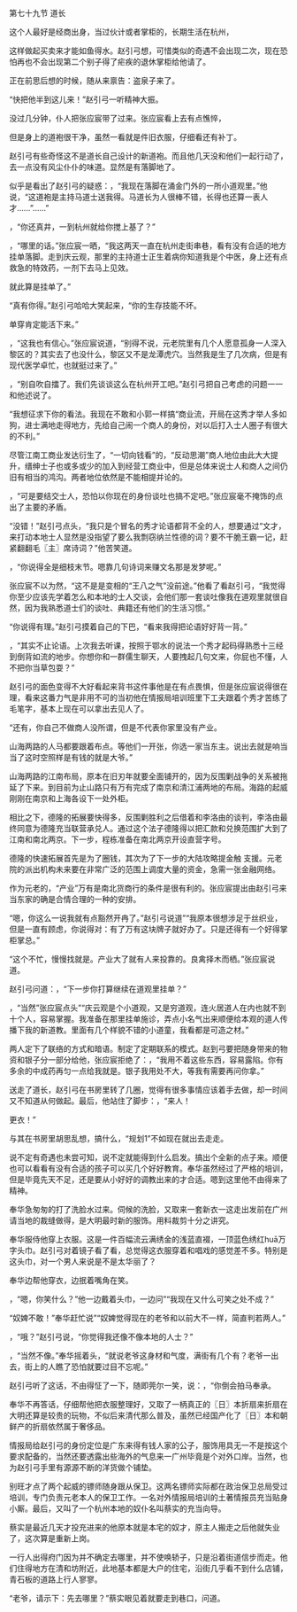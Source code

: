 

第七十九节 道长

这个人最好是经商出身，当过伙计或者掌柜的，长期生活在杭州，

这样做起买卖来才能如鱼得水。赵引弓想，可惜类似的奇遇不会出现二次，现在恐怕再也不会出现第二个别子得了疟疾的退休掌柜给他请了。

正在前思后想的时候，随从来禀告：盗泉子来了。

“快把他半到这儿来！”赵引弓一听精神大振。

没过几分钟，仆人把张应宸带了过来。张应宸看上去有点憔悴，

但是身上的道袍很干净，虽然一看就是件旧衣服，仔细看还有补丁。

赵引弓有些奇怪这不是道长自己设计的新道袍。而且他几天没和他们一起行动了，去一点没有风尘仆仆的味道。显然是有落脚地了。

似乎是看出了赵引弓的疑惑：，“我现在落脚在涌金门外的一所小道观里。”他说，“这道袍是主持马道士送我得。马道长为人很棒不错，长得也还算一表人才……”……”

，“你还真井，一到杭州就给你搅上基了？”

，“哪里的话。”张应宸一晒，“我这两天一直在杭州走街串巷，看有没有合适的地方挂单落脚。走到庆云观，那里的主持道士正生着病你知道我是个中医，身上还有点救急的特效药，一剂下去马上见效。

就此算是挂单了。”

“真有你得。”赵引弓哈哈大笑起来，“你的生存技能不坏。

单穿肯定能活下来。”

，“这我也有信心。”张应宸说道，“别得不说，元老院里有几个人愿意孤身一人深入黎区的？其实去了也没什么，黎区又不是龙潭虎穴。当然我是生了几次病，但是有现代医学卓忙，也就挺过来了。”

，“别自吹自擂了。我们先谈谈这么在杭州开工吧。”赵引弓把自己考虑的问题一一和他述说了。

“我想征求下你的看法。我现在不敢和小郭一样搞“商业流，开局在这秀才举人多如狗，进士满地走得地方，先给自己闹一个商人的身份，对以后打入士人圈子有很大的不利。”

尽管江南工商业发达衍生了，“一切向钱看”的，“反动思潮”商人地位由此大大提升，缙绅士子也或多或少的加入到经营工商业中，但是总体来说士人和商人之间仍旧有相当的鸿沟。两者地位依然是不能相提并论的。

，“可是要结交士人，恐怕以你现在的身份谈吐也搞不定吧。”张应宸毫不掩饰的点出了主要的矛盾。

“没错！”赵引弓点头，“我只是个冒名的秀才论语都背不全的人，想要通过“文才，来打动本地士人显然是没指望了要么我剽窃纳兰性德的词？要不干脆王霸一记，赶紧翻翻毛〖主〗席诗词？”他苦笑道。

，“你说得全是细枝末节。嗯靠几句诗词来赚文名那是发梦呢。”

张应宸不以为然，“这不是是变相的“王八之气”没前途。”他看了看赵引弓，“我觉得你至少应该先学着怎么和本地的士人交谈，会他们那一套谈吐像我在道观里就很自然，因为我熟悉道士们的谈吐、典籍还有他们的生活习惯。”

“你说得有理。”赵引弓摸着自己的下巴，“看来我得把论语好好背一背。”

，“其实不止论语。上次我去听课，按照于鄂水的说法一个秀才起码得熟悉十三经到倒背如流的地步。你想你和一群儒生聊天，人要拽起几句文来，你屁也不懂，人不把你当草包耍？”

赵引弓的面色变得不大好看起来背书这件事他是在有点畏惧，但是张应宸说得很在理，看来这番力气是非用不可的当初他在情报局培训班里下工夫跟着个秀才苦练了毛笔字，基本上现在可以拿出去见人了。

“还有，你自己不做商人没所谓，但是不代表你家里没有产业。

山海两路的人马都要跟着布点。等他们一开张，你选一家当东主。说出去就是响当当了这时空照样是有钱的就是大爷。”

山海两路的江南布局，原本在旧刃年就要全面铺开的，因为反围剿战争的关系被拖延了下来。到目前为止山路只有万有完成了南京和清江浦两地的布局。海路的起威刚刚在南京和上海各设下一处外柜。

相比之下，德隆的拓展要快得多，反围剿胜利之后借着和李洛由的谈判，李洛由最终同意为德隆充当联营承兑人。通过这个法子德隆得以把汇款和兑换范围扩大到了江南和南北两京。下一步，程栋准备在南北两京开设直营字号。

德隆的快速拓展首先是为了圈钱，其次为了下一步的大陆攻略提金触 支援。元老院的派出机构未来要在非常广泛的范围上调度大量的资金，急需一张金融网络。

作为元老的，“产业”万有是南北货商行的条件是很有利的。张应宸提出由赵引弓来当东家的确是合情合理的一种的安排。

“嗯，你这么一说我就有点豁然开冉了。”赵引弓说道”“我原本很想涉足于丝织业，但是一直有顾虑，你说得对：有了万有这块牌子就好办了。只是还得有一个好得掌柜掌总。”

“这个不忙，慢慢找就是。产业大了就有人来投靠的。良禽择木而栖。”张应宸说道。

赵引弓问道：，“下一步你打算继续在道观里挂单？”

，“当然”张应宸点头”“庆云观是个小道观，又是穷道观，连火居道人在内也就不到十个人，容易掌握。我准备在那里挂单施诊，弄点小名气出来顺便给本观的道人传播下我的新道教。里面有几个样貌不错的小道童，我看都是可造之材。”

两人定下了联络的方式和暗语。制定了定期联系的模式。赵到弓要把随身带来的物资和银子分一部分给他，张应宸拒绝了：，“我用不着这些东西，容易露陷。你有多余的中成药再匀一点给我就是。银子我用处不大，等我有需要再问你拿。”

送走了道长，赵引弓在书房里转了几圈，觉得有很多事情应该着手去做，却一时间又不知道从何做起。最后，他站住了脚步：，“来人！

更衣！”

与其在书房里胡思乱想，搞什么，“规划1”不如现在就出去走走。

说不定有奇遇也未尝可知，说不定就能得到什么启发。搞出个全新的点子来。顺便也可以看看有没有合适的孩子可以买几个好好教育。奉华虽然经过了严格的培训，但是毕竟先天不足，还是要从小好好的调教出来的才合适。嗯到这里他不由得来了精神。

奉华急匆匆的打了洗脸水过来。伺候的洗脸，又取来一套新衣一这走出发前在广州请当地的裁缝做得，是大明最时新的服饰。用料裁剪十分之讲究。

奉华服侍他穿上衣服。这是一件百幅流云满绣金的浅蓝直裰，一顶蓝色绣红huā万字头巾。赵引弓对着镜子看了看，总觉得这衣服穿着和唱戏的感觉差不多。特别是这头巾，对一个男人来说是不是太华丽了？

奉华边帮他穿衣，边抿着嘴角在笑。

，“嗯，你笑什么？”他一边戴着头巾，一边问”“我现在又什么可笑之处不成？”

“奴婢不敢！”奉华赶忙说”“奴婢觉得现在的老爷和以前大不一样，简直判若两人。”

，“哦？”赵引弓说，“你觉得我还像不像本地的人士？”

，“当然不像。”奉华摇着头，“就说老爷这身材和气度，满街有几个有？老爷一出去，街上的人瞧了恐怕就要过目不忘呢。”

赵引弓听了这话，不由得怔了一下，随即莞尔一笑，说：，“你倒会拍马奉承。

奉华不再答话，仔细帮他把衣服整理好，又取了一柄真正的〖日〗本折扇来折扇在大明还算是较贵的玩物，不似后来清代那么普及，虽然已经国产化了〖日〗本和朝鲜产的折扇依然属于奢侈品。

情报局给赵引弓的身份定位是广东来得有钱人家的公子，服饰用具无一不是按这个要求配备的，当然还要透露出些海外的气息来一广州毕竟是个对外口岸。当然，也为赵引弓手里有源源不断的洋货做个铺垫。

别旺才点了两个起威的镖师随身跟从保卫。这两名镖师实际都在政治保卫总局受过培训，专门负责元老本人的保卫工作。一名对外情报局培训的土著情报员充当贴身小厮。最后，又叫了一个杭州本地的奴仆名叫蔡实的充当向导。

蔡实是最近几天才投充进来的他原本就是本宅的奴才，原主人搬走之后他就失业了，这次算是重新上岗。

一行人出得府门因为并不确定去哪里，并不使唤轿子，只是沿着街道信步而走。他们住得地方在清和坊附近，此地基本都是大户的住宅，沿街几乎看不到什么店铺，青石板的道路上行人寥寥。

“老爷，请示下：先去哪里？”蔡实眼见着就要走到巷口，问道。

